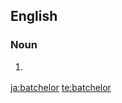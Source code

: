 {{also|Batchelor}}
==English==

===Noun===
{{en-noun}}

# {{lb|en|British}} {{alternative spelling of|bachelor|lang=en}}

[[ja:batchelor]]
[[te:batchelor]]